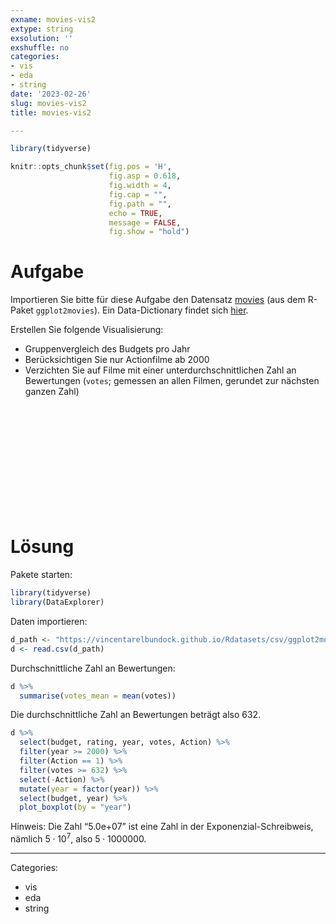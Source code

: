 ```yaml
---
exname: movies-vis2
extype: string
exsolution: ''
exshuffle: no
categories:
- vis
- eda
- string
date: '2023-02-26'
slug: movies-vis2
title: movies-vis2

---
```





```r
library(tidyverse)
```


```r
knitr::opts_chunk$set(fig.pos = 'H',
                      fig.asp = 0.618,
                      fig.width = 4,
                      fig.cap = "", 
                      fig.path = "",
                      echo = TRUE,
                      message = FALSE,
                      fig.show = "hold")

```






# Aufgabe

Importieren Sie bitte für diese Aufgabe den Datensatz [movies](https://vincentarelbundock.github.io/Rdatasets/csv/ggplot2movies/movies.csv) (aus dem R-Paket `ggplot2movies`).
Ein Data-Dictionary findet sich [hier](https://vincentarelbundock.github.io/Rdatasets/doc/ggplot2movies/movies.html).

Erstellen Sie folgende Visualisierung:

- Gruppenvergleich des Budgets pro Jahr
- Berücksichtigen Sie nur Actionfilme ab 2000
- Verzichten Sie auf Filme mit einer unterdurchschnittlichen Zahl an Bewertungen (`votes`; gemessen an allen Filmen, gerundet zur nächsten ganzen Zahl)





</br>
</br>
</br>
</br>
</br>
</br>
</br>
</br>
</br>
</br>

# Lösung

Pakete starten:

```r
library(tidyverse)
library(DataExplorer)
```



Daten importieren:

```r
d_path <- "https://vincentarelbundock.github.io/Rdatasets/csv/ggplot2movies/movies.csv"
d <- read.csv(d_path)
```


Durchschnittliche Zahl an Bewertungen:

```r
d %>% 
  summarise(votes_mean = mean(votes))
```

Die durchschnittliche Zahl an Bewertungen beträgt also 632. 


```r
d %>% 
  select(budget, rating, year, votes, Action) %>% 
  filter(year >= 2000) %>% 
  filter(Action == 1) %>% 
  filter(votes >= 632) %>% 
  select(-Action) %>% 
  mutate(year = factor(year)) %>% 
  select(budget, year) %>% 
  plot_boxplot(by = "year")
```


Hinweis: Die Zahl "5.0e+07" ist eine Zahl in der Exponenzial-Schreibweis, nämlich $5\cdot10^7$, also $5 \cdot 1000000$.





---

Categories: 

- vis
- eda
- string

